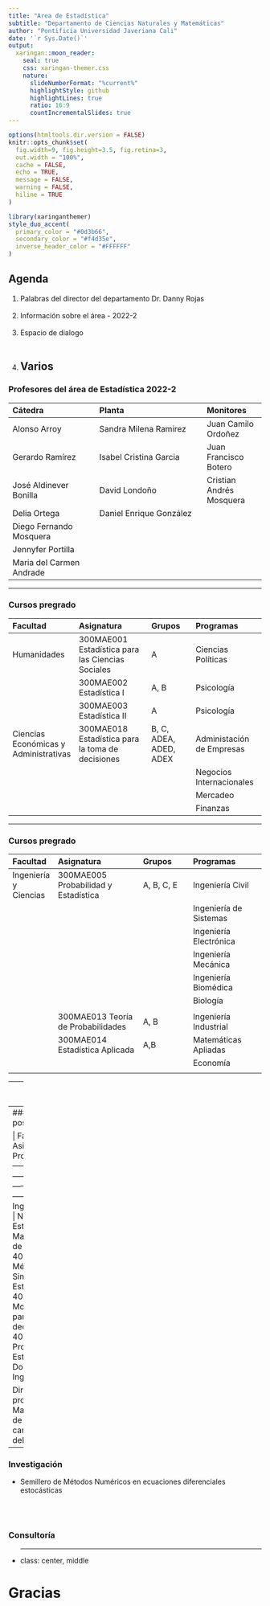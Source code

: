 ```yaml
---
title: "Area de Estadística"
subtitle: "Departamento de Ciencias Naturales y Matemáticas"  
author: "Pontificia Universidad Javeriana Cali" 
date: '`r Sys.Date()`'
output:
  xaringan::moon_reader:
    seal: true
    css: xaringan-themer.css
    nature:
      slideNumberFormat: "%current%"
      highlightStyle: github
      highlightLines: true
      ratio: 16:9
      countIncrementalSlides: true
---
```


```r
options(htmltools.dir.version = FALSE)
knitr::opts_chunk$set(
  fig.width=9, fig.height=3.5, fig.retina=3,
  out.width = "100%",
  cache = FALSE,
  echo = TRUE,
  message = FALSE, 
  warning = FALSE,
  hiline = TRUE
)


```

```r
library(xaringanthemer)
style_duo_accent(
  primary_color = "#0d3b66",
  secondary_color = "#f4d35e",
  inverse_header_color = "#FFFFFF"
)
```

## Agenda

1. Palabras del director del departamento Dr. Danny Rojas <br/><br/>
2. Información sobre el área - 2022-2 <br/><br/>
3. Espacio de dialogo <br/><br/>
4. Varios
---

### Profesores del área de Estadística 2022-2

| Cátedra                   | Planta                          | Monitores        |
|:--------------------------|:--------------------------------|:-----------------| 
| Alonso Arroy              | Sandra Milena Ramirez           | Juan Camilo Ordoñez      |
| Gerardo  Ramírez          | Isabel Cristina Garcia          | Juan Francisco Botero    |
| José Aldinever Bonilla    |  David Londoño                  | Cristian Andrés Mosquera |
| Delia Ortega              |  Daniel Enrique González        |                  |
| Diego Fernando Mosquera   |                                 |                  |
| Jennyfer  Portilla        |                                 |                  |
| Maria del Carmen Andrade  |                                 |                  |



---

### Cursos pregrado

| Facultad     | Asignatura                   | Grupos           | Programas                |
|:-------------|:-----------------------------|:-----------------|:-------------------------|
| Humanidades  | 300MAE001 Estadística para las Ciencias Sociales | A | Ciencias Políticas  |
|              | 300MAE002 Estadística I      | A, B              | Psicología              |
|              | 300MAE003 Estadística II     | A                 | Psicología              | 
|Ciencias Económicas y Administrativas| 300MAE018 Estadística para la toma de decisiones | B, C, ADEA, ADED, ADEX | Administación de Empresas |
|                                     |                                                  |                        | Negocios Internacionales  |
|                                     |                                                  |                        | Mercadeo                  |
|                                     |                                                  |                        | Finanzas                  |


---

### Cursos pregrado

| Facultad     | Asignatura                   | Grupos           | Programas                |
|:-------------|:-----------------------------|:-----------------|:-------------------------|
| Ingeniería y Ciencias  | 300MAE005 Probabilidad y Estadística   | A, B, C, E           |  Ingeniería Civil       |
|                        |                                        |                      |  Ingeniería de Sistemas |
|                        |                                        |                      |  Ingeniería Electrónica |
|                        |                                        |                      |  Ingeniería Mecánica    |
|                        |                                        |                      |  Ingeniería Biomédica   |
|                        |                                        |                      |  Biología               |
|                        |                                        |                      |                         |
|                        | 300MAE013 Teoría de Probabilidades     | A, B                 |  Ingeniería Industrial  |
|                        | 300MAE014 Estadística Aplicada         | A,B                  |  Matemáticas Apliadas   |
|                        |                                        |                      |  Economía               |
|                        | 

---
### Cursos pregrado

| Facultad     | Asignatura                   | Grupos           | Programas                |
|:-------------|:-----------------------------|:-----------------|:-------------------------|
| Ingeniería y Ciencias  | 300MAE011 Estadística Avanzada | A    | Matemáticas Aplicadas    |
|                        | 300MAE012 Bioestadística       | A    | Biología                 |

---
### Cursos posgrado

| Facultad     | Asignatura                   | Grupos           | Programas                |
|:-------------|:-----------------------------|:-----------------|:-------------------------|
| Ingeniería y Ciencias  | Nivelatorio de Estadística   | A               | Maestría en Ciencia de Datos |
|                        | 400MAE009 Métodos y Simulación Estadística | A,B          |  |
|                        | 400MAE007 Modelos Estadísticos para la toma de decisiones | A,B |  |
|                        | 400MAE015 Análisis Probabilístico y Estadístico         | A | Doctorado en Ingeniería      |
|                        |                                                         |                              |

Direcciones de proyectos de grado Maestría en Ciencia de Datos : 14 a cargo de profesores del área

---

### Investigación

* Semillero de Métodos Numéricos en ecuaciones diferenciales estocásticas  

<br/><br/>

### Consultoría 

* 
---
class: center, middle

# Gracias


